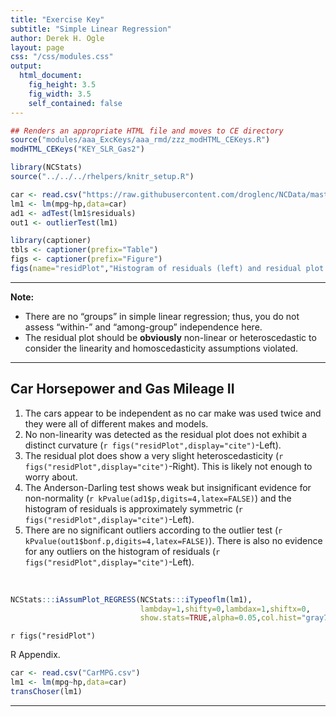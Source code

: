 ```yaml
---
title: "Exercise Key"
subtitle: "Simple Linear Regression"
author: Derek H. Ogle
layout: page
css: "/css/modules.css"
output:
  html_document:
    fig_height: 3.5
    fig_width: 3.5
    self_contained: false
---
```


```r
## Renders an appropriate HTML file and moves to CE directory
source("modules/aaa_ExcKeys/aaa_rmd/zzz_modHTML_CEKeys.R")
modHTML_CEKeys("KEY_SLR_Gas2")
```

```r
library(NCStats)
source("../../../rhelpers/knitr_setup.R")

car <- read.csv("https://raw.githubusercontent.com/droglenc/NCData/master/CarMPG.csv")
lm1 <- lm(mpg~hp,data=car)
ad1 <- adTest(lm1$residuals)
out1 <- outlierTest(lm1)

library(captioner)
tbls <- captioner(prefix="Table")
figs <- captioner(prefix="Figure")
figs(name="residPlot","Histogram of residuals (left) and residual plot (right) for regression of miles per gallon on horsepower in the cars study.")
```

----

<div class="alert alert-warning">
<strong>Note:</strong> 
<ul>
  <li>There are no "groups" in simple linear regression; thus, you do not assess "within-" and "among-group" independence here.</li>
  <li>The residual plot should be <b>obviously</b> non-linear or heteroscedastic to consider the linearity and homoscedasticity assumptions violated.</li>
</ul>
</div>

----

## Car Horsepower and Gas Mileage II
1. The cars appear to be independent as no car make was used twice and they were all of different makes and models.
1. No non-linearity was detected as the residual plot does not exhibit a distinct curvature (`r figs("residPlot",display="cite")`-Left).
1. The residual plot does show a very slight heteroscedasticity (`r figs("residPlot",display="cite")`-Right). This is likely not enough to worry about.
1. The Anderson-Darling test shows weak but insignificant evidence for non-normality (`r kPvalue(ad1$p,digits=4,latex=FALSE)`) and the histogram of residuals is approximately symmetric (`r figs("residPlot",display="cite")`-Left).
1. There are no significant outliers according to the outlier test (`r kPvalue(out1$bonf.p,digits=4,latex=FALSE)`). There is also no evidence for any outliers on the histogram of residuals (`r figs("residPlot",display="cite")`-Left).

&nbsp;


```r
NCStats:::iAssumPlot_REGRESS(NCStats:::iTypeoflm(lm1),
                             lambday=1,shifty=0,lambdax=1,shiftx=0,
                             show.stats=TRUE,alpha=0.05,col.hist="gray70")
```

`r figs("residPlot")`


R Appendix.
```r
car <- read.csv("CarMPG.csv")
lm1 <- lm(mpg~hp,data=car)
transChoser(lm1)
```

----
